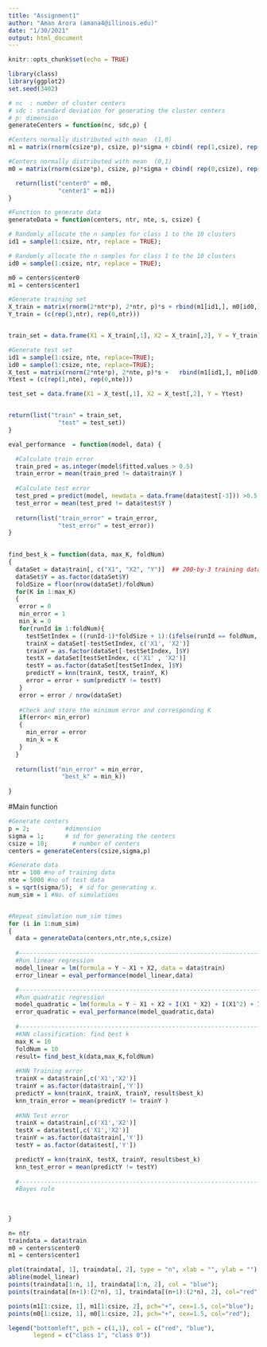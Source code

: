 ```yaml
---
title: "Assignment1"
author: "Aman Arora (amana4@illinois.edu)"
date: "1/30/2021"
output: html_document
---
```


```r
knitr::opts_chunk$set(echo = TRUE)
```

```r
library(class)
library(ggplot2)
set.seed(3402)

```


```r
# nc  : number of cluster centers
# sdc : standard deviation for generating the cluster centers
# p: dimension 
generateCenters = function(nc, sdc,p) {

#Centers normally distributed with mean  (1,0)
m1 = matrix(rnorm(csize*p), csize, p)*sigma + cbind( rep(1,csize), rep(0,csize));

#Centers normally distributed with mean  (0,1)
m0 = matrix(rnorm(csize*p), csize, p)*sigma + cbind( rep(0,csize), rep(1,csize));

  return(list("center0" = m0,
              "center1" = m1))
} 
```

```r
#Function to generate data
generateData = function(centers, ntr, nte, s, csize) {

# Randomly allocate the n samples for class 1 to the 10 clusters
id1 = sample(1:csize, ntr, replace = TRUE);

# Randomly allocate the n samples for class 1 to the 10 clusters
id0 = sample(1:csize, ntr, replace = TRUE);  

m0 = centers$center0
m1 = centers$center1

#Generate training set
X_train = matrix(rnorm(2*ntr*p), 2*ntr, p)*s + rbind(m1[id1,], m0[id0,])
Y_train = (c(rep(1,ntr), rep(0,ntr)))


train_set = data.frame(X1 = X_train[,1], X2 = X_train[,2], Y = Y_train)

#Generate test set
id1 = sample(1:csize, nte, replace=TRUE);
id0 = sample(1:csize, nte, replace=TRUE); 
X_test = matrix(rnorm(2*nte*p), 2*nte, p)*s +   rbind(m1[id1,], m0[id0,])
Ytest = (c(rep(1,nte), rep(0,nte)))

test_set = data.frame(X1 = X_test[,1], X2 = X_test[,2], Y = Ytest)


return(list("train" = train_set,
              "test" = test_set))
}
```

```r
eval_performance  = function(model, data) {

  #Calculate train error
  train_pred = as.integer(model$fitted.values > 0.5)
  train_error = mean(train_pred != data$train$Y )
  
  #Calculate test error
  test_pred = predict(model, newdata = data.frame(data$test[-3])) >0.5
  test_error = mean(test_pred != data$test$Y )
  
  return(list("train_error" = train_error,
              "test_error" = test_error))
}
  
```


```r
find_best_k = function(data, max_K, foldNum)
{
  dataSet = data$train[, c("X1", "X2", "Y")]  ## 200-by-3 training data
  dataSet$Y = as.factor(dataSet$Y)
  foldSize = floor(nrow(dataSet)/foldNum)  
  for(K in 1:max_K)
  {
   error = 0
   min_error = 1
   min_k = 0
   for(runId in 1:foldNum){
     testSetIndex = ((runId-1)*foldSize + 1):(ifelse(runId == foldNum, nrow(dataSet), runId*foldSize))
     trainX = dataSet[-testSetIndex, c('X1', 'X2')]
     trainY = as.factor(dataSet[-testSetIndex, ]$Y)
     testX = dataSet[testSetIndex, c('X1' , 'X2')]
     testY = as.factor(dataSet[testSetIndex, ]$Y)
     predictY = knn(trainX, testX, trainY, K)
     error = error + sum(predictY != testY) 
   }
   error = error / nrow(dataSet)
   
   #Check and store the minimum error and corresponding K
   if(error< min_error)
   {
     min_error = error
     min_k = K
   }
  }
  
  return(list("min_error" = min_error,
               "best_k" = min_k))
  
}
```

#Main function
```r
#Generate centers
p = 2;          #dimension    
sigma = 1;      # sd for generating the centers 
csize = 10;       # number of centers
centers = generateCenters(csize,sigma,p)

#Generate data
ntr = 100 #no of training data
nte = 5000 #no of test data
s = sqrt(sigma/5);  # sd for generating x. 
num_sim = 1 #No. of simulations


#Repeat simulation num_sim times
for (i in 1:num_sim)  
{  
  data = generateData(centers,ntr,nte,s,csize)
  
  #----------------------------------------------------------------------------------- 
  #Run linear regression 
  model_linear = lm(formula = Y ~ X1 + X2, data = data$train)
  error_linear = eval_performance(model_linear,data)

  #----------------------------------------------------------------------------------- 
  #Run quadratic regression 
  model_quadratic = lm(formula = Y ~ X1 + X2 + I(X1 * X2) + I(X1^2) + I(X2^2), data = data$train)
  error_quadratic = eval_performance(model_quadratic,data)
 
  #----------------------------------------------------------------------------------- 
  #KNN classification: find best k
  max_K = 10
  foldNum = 10
  result= find_best_k(data,max_K,foldNum)
  
  #KNN Training error
  trainX = data$train[,c('X1','X2')]
  trainY = as.factor(data$train[,'Y'])
  predictY = knn(trainX, trainX, trainY, result$best_k)
  knn_train_error = mean(predictY != trainY )
  
  #KNN Test error
  trainX = data$train[,c('X1','X2')]
  testX = data$test[,c('X1','X2')]
  trainY = as.factor(data$train[,'Y'])
  testY = as.factor(data$test[,'Y'])

  predictY = knn(trainX, testX, trainY, result$best_k)
  knn_test_error = mean(predictY != testY)
  
  #----------------------------------------------------------------------------------- 
  #Bayes rule
  
  
  
}

```

```r
n= ntr
traindata = data$train
m0 = centers$center0
m1 = centers$center1

plot(traindata[, 1], traindata[, 2], type = "n", xlab = "", ylab = "")
abline(model_linear)
points(traindata[1:n, 1], traindata[1:n, 2], col = "blue");
points(traindata[(n+1):(2*n), 1], traindata[(n+1):(2*n), 2], col="red"); 

points(m1[1:csize, 1], m1[1:csize, 2], pch="+", cex=1.5, col="blue");    
points(m0[1:csize, 1], m0[1:csize, 2], pch="+", cex=1.5, col="red");   

legend("bottomleft", pch = c(1,1), col = c("red", "blue"), 
       legend = c("class 1", "class 0"))
```



